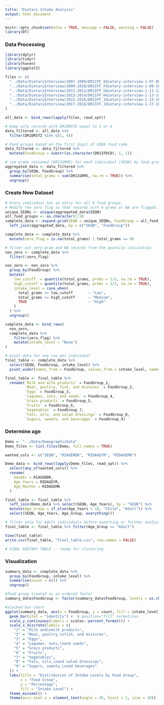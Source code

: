 ```yaml
---
title: "Dietary Intake Analysis"
output: html_document
---
```


```r
knitr::opts_chunk$set(echo = TRUE, message = FALSE, warning = FALSE)
library(DT)
```

### Data Processing

```r
library(dplyr)
library(tidyr)
library(haven)
library(ggplot2)

files <- c(
  "../Data/DietaryInterview/2007-2008/DR1IFF_Edietary-interview-1-07-08.xpt",
  "../Data/DietaryInterview/2009-2010/DR1IFF_Fdietary-interview-1-09-10.xpt",
  "../Data/DietaryInterview/2011-2012/DR1IFF_Gdietary-interview-1-11-12.xpt",
  "../Data/DietaryInterview/2013-2014/DR1IFF_Hdietary-interview-1-13-14.xpt",
  "../Data/DietaryInterview/2015-2016/DR1IFF_Idietary-interview-1-15-16.xpt",
  "../Data/DietaryInterview/2017-2018/DR1IFF_Jdietary-interview-1-17-18.xpt"
)

all_data <- bind_rows(lapply(files, read_xpt))

# Keep only records with DR1DRSTZ equal to 1 or 4
data_filtered <- all_data %>%
  filter(DR1DRSTZ %in% c(1, 4))

# Food groups based on the first digit of USDA food code
data_filtered <- data_filtered %>%
  mutate(FoodGroup = substr(as.character(DR1IFDCD), 1, 1))

# sum grams consumed (DR1IGRMS) for each individual (SEQN) by food group
aggregated_data <- data_filtered %>%
  group_by(SEQN, FoodGroup) %>%
  summarise(total_grams = sum(DR1IGRMS, na.rm = TRUE)) %>%
  ungroup()
```

### Create New Dataset

```r

# Every individual has an entry for all 9 food groups.
# Modify the zero_flag so that records with 0 grams or NA are flagged.
unique_SEQNs <- unique(aggregated_data$SEQN)
all_food_groups <- as.character(1:9)
complete_data <- expand.grid(SEQN = unique_SEQNs, FoodGroup = all_food_groups, stringsAsFactors = FALSE) %>%
  left_join(aggregated_data, by = c("SEQN", "FoodGroup"))

complete_data <- complete_data %>%
  mutate(zero_flag = is.na(total_grams) | total_grams == 0)

# filter out zero-gram and NA records from the quantile calculation
non_zero <- complete_data %>%
  filter(!zero_flag)

non_zero <- non_zero %>%
  group_by(FoodGroup) %>%
  mutate(
    low_cutoff  = quantile(total_grams, probs = 1/3, na.rm = TRUE),
    high_cutoff = quantile(total_grams, probs = 2/3, na.rm = TRUE),
    intake_level = case_when(
      total_grams <= low_cutoff       ~ "Low",
      total_grams <= high_cutoff      ~ "Medium",
      TRUE                            ~ "High"
    )
  ) %>%
  ungroup()

complete_data <- bind_rows(
  non_zero,
  complete_data %>%
    filter(zero_flag) %>%
    mutate(intake_level = "None")
)

# pivot data for one row per individual
final_table <- complete_data %>%
  select(SEQN, FoodGroup, intake_level) %>%
  pivot_wider(names_from = FoodGroup, values_from = intake_level, names_prefix = "FoodGroup_")

final_table <- final_table %>%
  rename(`Milk and milk products` = FoodGroup_1,
         `Meat, poultry, fish, and mixtures` = FoodGroup_2,
         `Eggs` = FoodGroup_3,
         `Legumes, nuts, and seeds` = FoodGroup_4,
         `Grain products` = FoodGroup_5,
         `Fruits` = FoodGroup_6,
         `Vegetables` = FoodGroup_7,
         `Fats, oils, and salad dressings` = FoodGroup_8,
         `Sugars, sweets, and beverages` = FoodGroup_9)

```

### Determine age

```r
Demo <- "../Data/DemographicData"
Demo_files <- list.files(Demo, full.names = TRUE)

wanted_cols <- c("SEQN", "RIAGENDR", "RIDAGEYR", "RIDAGEMN")

Demo_data <- bind_rows(lapply(Demo_files, read_xpt)) %>%
  select(any_of(wanted_cols)) %>%
  rename(
    Gender = RIAGENDR,
    Age_Years = RIDAGEYR,
    Age_Months = RIDAGEMN
  )

final_table <- final_table %>%
  left_join(Demo_data %>% select(SEQN, Age_Years), by = "SEQN") %>%
  mutate(Age_Group = if_else(Age_Years < 18, "Child", "Adult")) %>%
  select(SEQN, Age_Years, Age_Group, everything())

# filter only for Adult individuals before exporting or further analysis
final_table <- final_table %>% filter(Age_Group == "Adult")

View(final_table)
write.csv(final_table, "final_table.csv", row.names = FALSE)

# FINAL DIETARY TABLE -- ready for clustering

```

### Visualization

```r

summary_data <- complete_data %>%
  group_by(FoodGroup, intake_level) %>%
  summarise(count = n()) %>%
  ungroup()

#food group treated as an ordered factor
summary_data$FoodGroup <- factor(summary_data$FoodGroup, levels = as.character(1:9))

#stacked bar chart
ggplot(summary_data, aes(x = FoodGroup, y = count, fill = intake_level)) +
  geom_bar(stat = "identity") +  # position="fill" normalizes 
  scale_y_continuous(labels = scales::percent_format()) +
  scale_x_discrete(labels = c(
    "1" = "Milk and\nmilk products",
    "2" = "Meat, poultry,\nfish, and mixtures",
    "3" = "Eggs",
    "4" = "Legumes, nuts,\nand seeds",
    "5" = "Grain products",
    "6" = "Fruits",
    "7" = "Vegetables",
    "8" = "Fats, oils,\nand salad dressings",
    "9" = "Sugars, sweets,\nand beverages"
  )) +
  labs(title = "Distribution of Intake Levels by Food Group",
       x = "Food Group",
       y = "Percentage",
       fill = "Intake Level") +
  theme_minimal() +
  theme(axis.text.x = element_text(angle = 45, hjust = 1, size = 10))

```
